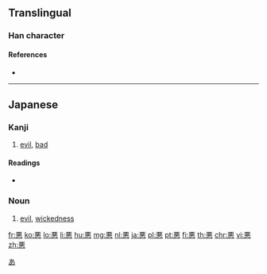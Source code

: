 {{also|惡|恶}}
==Translingual==
{{Han simplified forms|惡|悪|恶}}

===Han character===
{{Han char|rn=61|rad=心|as=07|sn=11|four=10331|canj=MMP,XMMP|ids=⿱亜心}}

====References====
* {{Han ref|kx=0388.341|dkj=10717|dj=0721.260|hdz=42300.020|uh=60AA|ud=24746}}

----

==Japanese==

===Kanji===
{{ja-kanji|grade=3|rs=心07|style=s|kyu=惡}}

# [[evil]], [[bad]]

====Readings====
* {{ja-readings|goon=[[あく]] (aku), [[う]] (u)|kanon=[[あく]] (aku), [[お]] (o)|kun=[[わるい]] (warui), [[にくむ]] (nikumu), [[いずくんぞ]] (izukunzo)}}

===Noun===
{{ja-noun|あく|kyu=惡}}

# [[evil]], [[wickedness]]

[[Category:Han characters from which hiragana were derived|あ]]

[[fr:悪]]
[[ko:悪]]
[[lo:悪]]
[[li:悪]]
[[hu:悪]]
[[mg:悪]]
[[nl:悪]]
[[ja:悪]]
[[pl:悪]]
[[pt:悪]]
[[fi:悪]]
[[th:悪]]
[[chr:悪]]
[[vi:悪]]
[[zh:悪]]